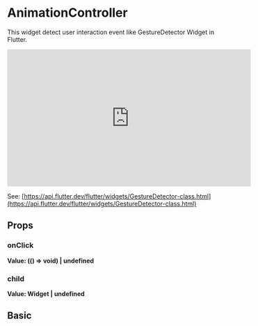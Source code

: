 
<Meta of={Stories} />

# AnimationController

This widget detect user interaction event like GestureDetector Widget in Flutter.

<iframe
	width="560"
	height="315"
	src="https://www.youtube.com/embed/WhVXkCFPmK4"
	title="YouTube video player"
	frameborder="0"
	allow="accelerometer; autoplay; clipboard-write; encrypted-media; gyroscope; picture-in-picture; web-share"
	allowfullscreen
></iframe>

See: [https://api.flutter.dev/flutter/widgets/GestureDetector-class.html](https://api.flutter.dev/flutter/widgets/GestureDetector-class.html)

## Props

### onClick

**Value: (() => void) | undefined**

### child

**Value: Widget | undefined**

## Basic

<Story of={Stories.Basic} />
